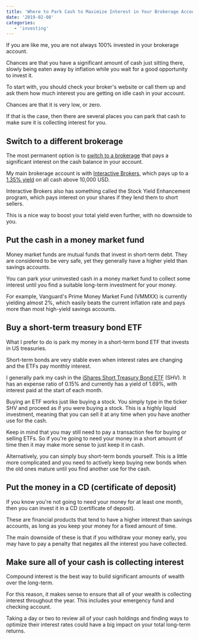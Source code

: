```yaml
---
title: 'Where to Park Cash to Maximize Interest in Your Brokerage Account'
date: '2019-02-08'
categories:
   - 'investing'
---
```


If you are like me, you are not always 100% invested in your brokerage account.

Chances are that you have a significant amount of cash just sitting there, slowly being eaten away by inflation while you wait for a good opportunity to invest it.

To start with, you should check your broker's website or call them up and ask them how much interest you are getting on idle cash in your account.

Chances are that it is very low, or zero.

If that is the case, then there are several places you can park that cash to make sure it is collecting interest for you.

## Switch to a different brokerage

The most permanent option is to [switch to a brokerage](https://stockanalysis.com/how-to-buy-stocks-online/) that pays a significant interest on the cash balance in your account.

My main brokerage account is with [Interactive Brokers](https://www.interactivebrokers.com/en/home.php), which pays up to a [1.35% yield](https://www.interactivebrokers.com/en/index.php?f=interest&p=schedule) on all cash above 10,000 USD.

Interactive Brokers also has something called the Stock Yield Enhancement program, which pays interest on your shares if they lend them to short sellers.

This is a nice way to boost your total yield even further, with no downside to you.

## Put the cash in a money market fund

Money market funds are mutual funds that invest in short-term debt. They are considered to be very safe, yet they generally have a higher yield than savings accounts.

You can park your uninvested cash in a money market fund to collect some interest until you find a suitable long-term investment for your money.

For example, Vanguard's Prime Money Market Fund (VMMXX) is currently yielding almost 2%, which easily beats the current inflation rate and pays more than most high-yield savings accounts.

## Buy a short-term treasury bond ETF

What I prefer to do is park my money in a short-term bond ETF that invests in US treasuries.

Short-term bonds are very stable even when interest rates are changing and the ETFs pay monthly interest.

I generally park my cash in the [iShares Short Treasury Bond ETF](https://stockanalysis.com/etf/shv/) (SHV). It has an expense ratio of 0.15% and currently has a yield of 1.69%, with interest paid at the start of each month.

Buying an ETF works just like buying a stock. You simply type in the ticker SHV and proceed as if you were buying a stock. This is a highly liquid investment, meaning that you can sell it at any time when you have another use for the cash.

Keep in mind that you may still need to pay a transaction fee for buying or selling ETFs. So if you're going to need your money in a short amount of time then it may make more sense to just keep it in cash.

Alternatively, you can simply buy short-term bonds yourself. This is a little more complicated and you need to actively keep buying new bonds when the old ones mature until you find another use for the cash.

## Put the money in a CD (certificate of deposit)

If you know you're not going to need your money for at least one month, then you can invest it in a CD (certificate of deposit).

These are financial products that tend to have a higher interest than savings accounts, as long as you keep your money for a fixed amount of time.

The main downside of these is that if you withdraw your money early, you may have to pay a penalty that negates all the interest you have collected.

## Make sure all of your cash is collecting interest

Compound interest is the best way to build significant amounts of wealth over the long-term.

For this reason, it makes sense to ensure that all of your wealth is collecting interest throughout the year. This includes your emergency fund and checking account.

Taking a day or two to review all of your cash holdings and finding ways to optimize their interest rates could have a big impact on your total long-term returns.
